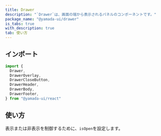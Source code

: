 ```yaml
---
title: Drawer
description: "`Drawer`は、画面の端から表示されるパネルのコンポーネントです。"
package_name: "@yamada-ui/drawer"
is_tabs: true
with_description: true
tab: 使い方
---
```


## インポート

```ts
import {
  Drawer,
  DrawerOverlay,
  DrawerCloseButton,
  DrawerHeader,
  DrawerBody,
  DrawerFooter,
} from "@yamada-ui/react"
```

## 使い方

表示または非表示を制御するために、`isOpen`を設定します。

```tsx functional=true

```
